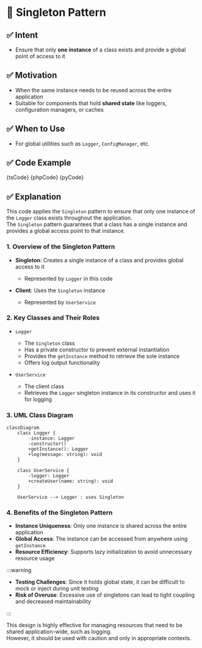 

# 🧩 Singleton Pattern

## ✅ Intent

- Ensure that only **one instance** of a class exists and provide a global point of access to it

## ✅ Motivation

- When the same instance needs to be reused across the entire application
- Suitable for components that hold **shared state** like loggers, configuration managers, or caches

## ✅ When to Use

- For global utilities such as `Logger`, `ConfigManager`, etc.

## ✅ Code Example

<Tabs groupId="language">
  <TabItem value="ts" label="TypeScript">
    <CodeBlock language="ts">{tsCode}</CodeBlock>
  </TabItem>
  <TabItem value="php" label="PHP">
    <CodeBlock language="php">{phpCode}</CodeBlock>
  </TabItem>
  <TabItem value="python" label="Python">
    <CodeBlock language="python">{pyCode}</CodeBlock>
  </TabItem>
</Tabs>

## ✅ Explanation

This code applies the `Singleton` pattern to ensure that only one instance of the `Logger` class exists throughout the application.  
The `Singleton` pattern guarantees that a class has a single instance and provides a global access point to that instance.

### 1. Overview of the Singleton Pattern

- **Singleton**: Creates a single instance of a class and provides global access to it

  - Represented by `Logger` in this code

- **Client**: Uses the `Singleton` instance
  - Represented by `UserService`

### 2. Key Classes and Their Roles

- `Logger`

  - The `Singleton` class
  - Has a private constructor to prevent external instantiation
  - Provides the `getInstance` method to retrieve the sole instance
  - Offers log output functionality

- `UserService`
  - The client class
  - Retrieves the `Logger` singleton instance in its constructor and uses it for logging

### 3. UML Class Diagram

```mermaid
classDiagram
    class Logger {
        -instance: Logger
        -constructor()
        +getInstance(): Logger
        +log(message: string): void
    }

    class UserService {
        -logger: Logger
        +createUser(name: string): void
    }

    UserService --> Logger : uses Singleton
```

### 4. Benefits of the Singleton Pattern

- **Instance Uniqueness**: Only one instance is shared across the entire application
- **Global Access**: The instance can be accessed from anywhere using `getInstance`
- **Resource Efficiency**: Supports lazy initialization to avoid unnecessary resource usage

:::warning

- **Testing Challenges**: Since it holds global state, it can be difficult to mock or inject during unit testing
- **Risk of Overuse**: Excessive use of singletons can lead to tight coupling and decreased maintainability

:::

This design is highly effective for managing resources that need to be shared application-wide, such as logging.  
However, it should be used with caution and only in appropriate contexts.
